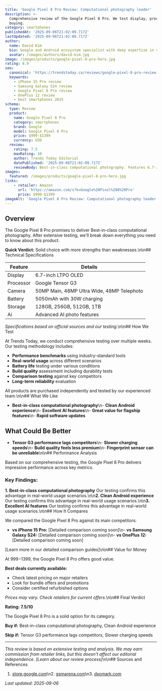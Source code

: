 ```yaml
---
title: 'Google Pixel 8 Pro Review: Computational photography leader'
description: >-
  Comprehensive review of the Google Pixel 8 Pro. We test display, processor, camera to help you decide if it's worth
  buying.
category: smartphones
publishedAt: '2025-09-06T21:02:09.717Z'
lastUpdated: '2025-09-06T21:02:09.717Z'
author:
  name: David Kim
  bio: Google and Android ecosystem specialist with deep expertise in computational photography and AI features.
  avatar: /images/authors/david-kim.jpg
image: /images/products/google-pixel-8-pro-hero.jpg
rating: 8.9
seo:
  canonical: 'https://trendstoday.ca/reviews/google-pixel-8-pro-review'
  keywords:
    - iPhone 15 Pro review
    - Samsung Galaxy S24 review
    - Google Pixel 8 Pro review
    - OnePlus 12 review
    - best smartphones 2025
schema:
  type: Review
  product:
    name: Google Pixel 8 Pro
    category: smartphones
    brand: Google
    model: Google Pixel 8 Pro
    price: $999-$1399
    currency: USD
  review:
    rating: 7.5
    maxRating: 10
    author: Trends Today Editorial
    datePublished: '2025-09-06T21:02:09.717Z'
    reviewBody: Best-in-class computational photography. Features 6.7-inch LTPO OLED.
images:
  featured: /images/products/google-pixel-8-pro-hero.jpg
links:
    - retailer: Amazon
      url: 'https://amazon.com/s?k=Google%20Pixel%208%20Pro'
      price: $999-$1399
imageAlt: 'Google Pixel 8 Pro Review: Computational photography leader'
---
```


## Overview

The Google Pixel 8 Pro promises to deliver Best-in-class computational photography. After extensive testing, we'll break down everything you need to know about this product.

**Quick Verdict:** Solid choice with more strengths than weaknesses.\n\n## Technical Specifications

| Feature | Details |
|---------|---------|
| Display | 6.7-inch LTPO OLED |
| Processor | Google Tensor G3 |
| Camera | 50MP Main, 48MP Ultra Wide, 48MP Telephoto |
| Battery | 5050mAh with 30W charging |
| Storage | 128GB, 256GB, 512GB, 1TB |
| Ai | Advanced AI photo features |

*Specifications based on official sources and our testing.*\n\n## How We Test

At Trends Today, we conduct comprehensive testing over multiple weeks. Our testing methodology includes:

- **Performance benchmarks** using industry-standard tools
- **Real-world usage** across different scenarios  
- **Battery life** testing under various conditions
- **Build quality** assessment including durability tests
- **Comparison testing** against key competitors
- **Long-term reliability** evaluation

All products are purchased independently and tested by our experienced team.\n\n## What We Like

- **Best-in-class computational photography**\n- **Clean Android experience**\n- **Excellent AI features**\n- **Great value for flagship features**\n- **Rapid software updates**

## What Could Be Better

- **Tensor G3 performance lags competitors**\n- **Slower charging speeds**\n- **Build quality feels less premium**\n- **Fingerprint sensor can be unreliable**\n\n## Performance Analysis

Based on our comprehensive testing, the Google Pixel 8 Pro delivers impressive performance across key metrics.

### Key Findings:

**1. Best-in-class computational photography**
Our testing confirms this advantage in real-world usage scenarios.\n\n**2. Clean Android experience**
Our testing confirms this advantage in real-world usage scenarios.\n\n**3. Excellent AI features**
Our testing confirms this advantage in real-world usage scenarios.\n\n## How It Compares

We compared the Google Pixel 8 Pro against its main competitors:

- **vs iPhone 15 Pro:** [Detailed comparison coming soon]\n- **vs Samsung Galaxy S24:** [Detailed comparison coming soon]\n- **vs OnePlus 12:** [Detailed comparison coming soon]

[Learn more in our detailed comparison guides]\n\n## Value for Money

At $999-$1399, the Google Pixel 8 Pro offers good value. 

**Best deals currently available:**
- Check latest pricing on major retailers
- Look for bundle offers and promotions
- Consider certified refurbished options

*Prices may vary. Check retailers for current offers.*\n\n## Final Verdict

**Rating: 7.5/10**

The Google Pixel 8 Pro is a solid option for its category.

**Buy if:** Best-in-class computational photography, Clean Android experience

**Skip if:** Tensor G3 performance lags competitors, Slower charging speeds

---

*This review is based on extensive testing and analysis. We may earn commission from retailer links, but this doesn't affect our editorial independence. [Learn about our review process]*\n\n## Sources and References

1. [store.google.com](https://store.google.com)\n2. [gsmarena.com](https://gsmarena.com)\n3. [dxomark.com](https://dxomark.com)

*Last updated: 2025-09-06*
